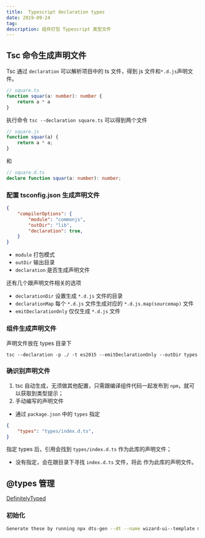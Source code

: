```yaml
---
title:  Typescript declaration types
date: 2019-09-24
tag: 
description: 组件打包 Typescript 类型文件
---
```


## Tsc 命令生成声明文件
Tsc 通过 `declaration` 可以解析项目中的 ts 文件，得到 js 文件和`*.d.js`声明文件。
```Typescript
// square.ts
function squar(a: number): number {
	return a * a
}
```
执行命令 `tsc --declaration square.ts` 可以得到两个文件
```js
// square.js
function squar(a) {
    return a * a;
}
```
和
```Typescript
// square.d.ts
declare function squar(a: number): number;
```
### 配置 tsconfig.json 生成声明文件
```json
{
	"compilerOptions": {
		"module": "commonjs",
		"outDir": "lib",
		"declaration": true,
	}
}
```
- `module` 打包模式
- `outDir` 输出目录
- `declaration` 是否生成声明文件

还有几个跟声明文件相关的选项
- `declarationDir` 设置生成 `*.d.js` 文件的目录
- `declarationMap` 每个 `*.d.js` 文件生成对应的 `*.d.js.map(sourcemap)` 文件
- `emitDeclarationOnly` 仅仅生成 `*.d.js` 文件

### 组件生成声明文件
声明文件放在 types 目录下
```
tsc --declaration -p ./ -t es2015 --emitDeclarationOnly --outDir types
```

### 确识别声明文件
1. tsc 自动生成，无须做其他配置，只需跟编译组件代码一起发布到 `npm`，就可以获取到类型提示；
2. 手动编写的声明文件
  - 通过 `package.json` 中的 `types` 指定
```json
{
	"types": "types/index.d.ts",
}	
```
指定 types 后，引用会找到 `types/index.d.ts` 作为此库的声明文件；
  - 没有指定，会在跟目录下寻找 `index.d.ts` 文件，将此 作为此库的声明文件。

## @types 管理
[DefinitelyTyped](https://github.com/DefinitelyTyped/DefinitelyTyped#create-a-new-package)
### 初始化
```bash
Generate these by running npx dts-gen --dt --name wizard-ui--template module
```